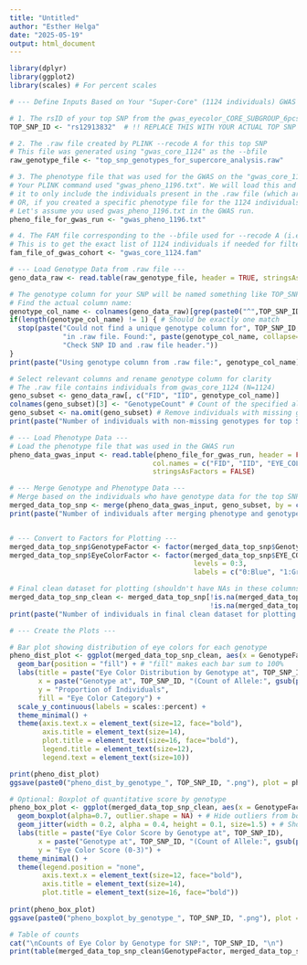 ```yaml
---
title: "Untitled"
author: "Esther Helga"
date: "2025-05-19"
output: html_document
---
```


```r
library(dplyr)
library(ggplot2)
library(scales) # For percent scales

```


```r

# --- Define Inputs Based on Your "Super-Core" (1124 individuals) GWAS Run ---

# 1. The rsID of your top SNP from the gwas_eyecolor_CORE_SUBGROUP_6pcs_sex.assoc.linear results
TOP_SNP_ID <- "rs12913832"  # !! REPLACE THIS WITH YOUR ACTUAL TOP SNP ID !!

# 2. The .raw file created by PLINK --recode A for this top SNP
# This file was generated using "gwas_core_1124" as the --bfile
raw_genotype_file <- "top_snp_genotypes_for_supercore_analysis.raw"

# 3. The phenotype file that was used for the GWAS on the "gwas_core_1124" individuals.
# Your PLINK command used "gwas_pheno_1196.txt". We will load this and then filter
# it to only include the individuals present in the .raw file (which are the 1124).
# OR, if you created a specific phenotype file for the 1124 individuals, use that.
# Let's assume you used gwas_pheno_1196.txt in the GWAS run.
pheno_file_for_gwas_run <- "gwas_pheno_1196.txt" 

# 4. The FAM file corresponding to the --bfile used for --recode A (i.e., gwas_core_1124.fam)
# This is to get the exact list of 1124 individuals if needed for filtering phenotype.
fam_file_of_gwas_cohort <- "gwas_core_1124.fam"

```


```r

# --- Load Genotype Data from .raw file ---
geno_data_raw <- read.table(raw_genotype_file, header = TRUE, stringsAsFactors = FALSE, na.strings = "NA")

# The genotype column for your SNP will be named something like TOP_SNP_ID + specific allele (e.g., rs12913832_A)
# Find the actual column name:
genotype_col_name <- colnames(geno_data_raw)[grep(paste0("^",TOP_SNP_ID,"_"), colnames(geno_data_raw))]
if(length(genotype_col_name) != 1) { # Should be exactly one match
  stop(paste("Could not find a unique genotype column for", TOP_SNP_ID, 
             "in .raw file. Found:", paste(genotype_col_name, collapse=", "), 
             "Check SNP ID and .raw file header."))
}
print(paste("Using genotype column from .raw file:", genotype_col_name))

# Select relevant columns and rename genotype column for clarity
# The .raw file contains individuals from gwas_core_1124 (N=1124)
geno_subset <- geno_data_raw[, c("FID", "IID", genotype_col_name)]
colnames(geno_subset)[3] <- "GenotypeCount" # Count of the specified allele (0, 1, or 2)
geno_subset <- na.omit(geno_subset) # Remove individuals with missing genotypes for this SNP
print(paste("Number of individuals with non-missing genotypes for top SNP:", nrow(geno_subset)))

# --- Load Phenotype Data ---
# Load the phenotype file that was used in the GWAS run
pheno_data_gwas_input <- read.table(pheno_file_for_gwas_run, header = FALSE, 
                                   col.names = c("FID", "IID", "EYE_COLOR_SCORE"),
                                   stringsAsFactors = FALSE)

# --- Merge Genotype and Phenotype Data ---
# Merge based on the individuals who have genotype data for the top SNP
merged_data_top_snp <- merge(pheno_data_gwas_input, geno_subset, by = c("FID", "IID"))
print(paste("Number of individuals after merging phenotype and genotype:", nrow(merged_data_top_snp)))


# --- Convert to Factors for Plotting ---
merged_data_top_snp$GenotypeFactor <- factor(merged_data_top_snp$GenotypeCount, levels = c(0, 1, 2)) # Ensure levels are 0,1,2
merged_data_top_snp$EyeColorFactor <- factor(merged_data_top_snp$EYE_COLOR_SCORE,
                                             levels = 0:3,
                                             labels = c("0:Blue", "1:Green/BG", "2:Hazel", "3:Brown"))

# Final clean dataset for plotting (shouldn't have NAs in these columns now)
merged_data_top_snp_clean <- merged_data_top_snp[!is.na(merged_data_top_snp$GenotypeFactor) & 
                                                 !is.na(merged_data_top_snp$EyeColorFactor), ]
print(paste("Number of individuals in final clean dataset for plotting:", nrow(merged_data_top_snp_clean)))

```
```r

# --- Create the Plots ---

# Bar plot showing distribution of eye colors for each genotype
pheno_dist_plot <- ggplot(merged_data_top_snp_clean, aes(x = GenotypeFactor, fill = EyeColorFactor)) +
  geom_bar(position = "fill") + # "fill" makes each bar sum to 100%
  labs(title = paste("Eye Color Distribution by Genotype at", TOP_SNP_ID),
       x = paste("Genotype at", TOP_SNP_ID, "(Count of Allele:", gsub(paste0(TOP_SNP_ID,"_"), "", genotype_col_name), ")"), # Shows which allele is counted
       y = "Proportion of Individuals",
       fill = "Eye Color Category") +
  scale_y_continuous(labels = scales::percent) +
  theme_minimal() +
  theme(axis.text.x = element_text(size=12, face="bold"),
        axis.title = element_text(size=14),
        plot.title = element_text(size=16, face="bold"),
        legend.title = element_text(size=12),
        legend.text = element_text(size=10))

print(pheno_dist_plot)
ggsave(paste0("pheno_dist_by_genotype_", TOP_SNP_ID, ".png"), plot = pheno_dist_plot, width = 8, height = 6, dpi = 300)

# Optional: Boxplot of quantitative score by genotype
pheno_box_plot <- ggplot(merged_data_top_snp_clean, aes(x = GenotypeFactor, y = EYE_COLOR_SCORE, fill = GenotypeFactor)) +
  geom_boxplot(alpha=0.7, outlier.shape = NA) + # Hide outliers from boxplot itself
  geom_jitter(width = 0.2, alpha = 0.4, height = 0.1, size=1.5) + # Show individual points with some jitter
  labs(title = paste("Eye Color Score by Genotype at", TOP_SNP_ID),
       x = paste("Genotype at", TOP_SNP_ID, "(Count of Allele:", gsub(paste0(TOP_SNP_ID,"_"), "", genotype_col_name), ")"),
       y = "Eye Color Score (0-3)") +
  theme_minimal() +
  theme(legend.position = "none",
        axis.text.x = element_text(size=12, face="bold"),
        axis.title = element_text(size=14),
        plot.title = element_text(size=16, face="bold"))
      
print(pheno_box_plot)
ggsave(paste0("pheno_boxplot_by_genotype_", TOP_SNP_ID, ".png"), plot = pheno_box_plot, width = 7, height = 6, dpi = 300)

# Table of counts
cat("\nCounts of Eye Color by Genotype for SNP:", TOP_SNP_ID, "\n")
print(table(merged_data_top_snp_clean$GenotypeFactor, merged_data_top_snp_clean$EyeColorFactor))

```


